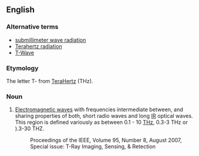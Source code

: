 ==English==
{{wikipedia}}

===Alternative terms===
*[[submillimeter wave radiation]]
*[[Terahertz radiation]]
*[[T-Wave]]

===Etymology===
The letter T- from [[terahertz|TeraHertz]] (THz).


===Noun===
{{en-noun}}

# {{engineering}} [[Electromagnetic wave]]s with frequencies intermediate between, and sharing properties of both, short radio waves and long [[IR]] optical waves.  This region is defined variously as between 0.1 - 10 [[THz]], 0.3-3 THz or ).3-30 THZ.
#:Proceedings of the IEEE, Volume 95, Number 8, August 2007, Special issue: T-Ray Imaging, Sensing, & Retection